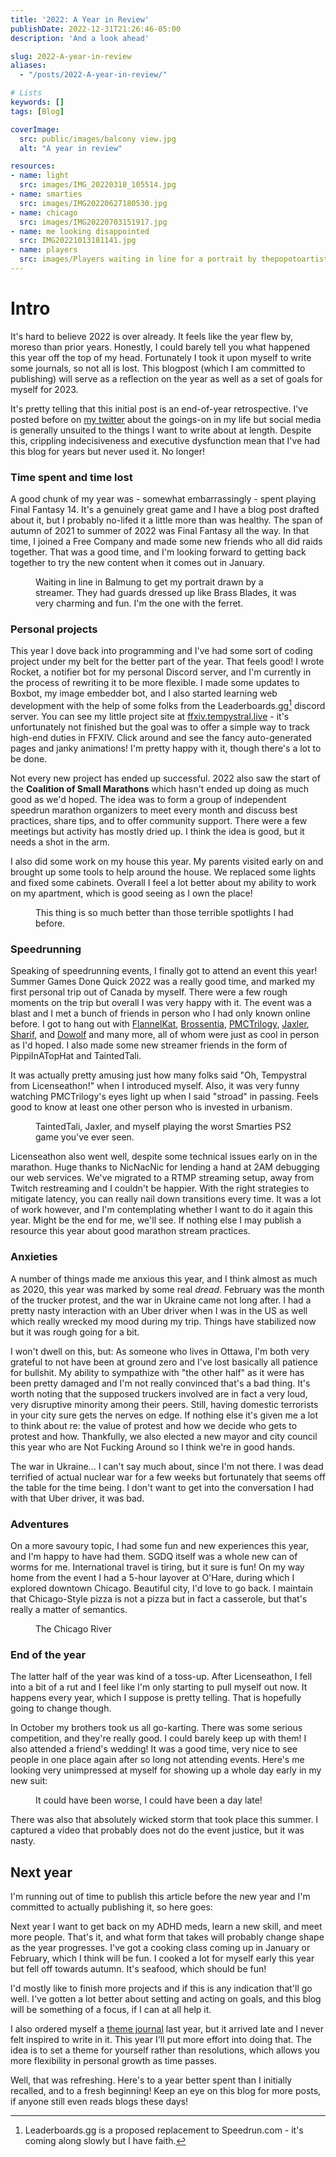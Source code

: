```yaml
---
title: '2022: A Year in Review'
publishDate: 2022-12-31T21:26:46-05:00
description: 'And a look ahead'

slug: 2022-A-year-in-review
aliases:
  - "/posts/2022-A-year-in-review/"

# Lists
keywords: []
tags: [Blog]

coverImage:
  src: public/images/balcony view.jpg
  alt: "A year in review"

resources:
- name: light
  src: images/IMG_20220318_105514.jpg
- name: smarties
  src: images/IMG20220627180530.jpg
- name: chicago
  src: images/IMG20220703151917.jpg
- name: me looking disappointed
  src: IMG20221013181141.jpg
- name: players
  src: images/Players waiting in line for a portrait by thepopotoartist.png
---
```



# Intro
It's hard to believe 2022 is over already. It feels like the year flew by, moreso than prior years. Honestly, I could barely tell you what happened this year off the top of my head. Fortunately I took it upon myself to write some journals, so not all is lost. This blogpost (which I am committed to publishing) will serve as a reflection on the year as well as a set of goals for myself for 2023.

It's pretty telling that this initial post is an end-of-year retrospective. I've posted before on [my twitter](https://twitter.com/tempystral) about the goings-on in my life but social media is generally unsuited to the things I want to write about at length. Despite this, crippling indecisiveness and executive dysfunction mean that I've had this blog for years but never used it. No longer!

### Time spent and time lost
A good chunk of my year was - somewhat embarrassingly - spent playing Final Fantasy 14. It's a genuinely great game and I have a blog post drafted about it, but I probably no-lifed it a little more than was healthy. The span of autumn of 2021 to summer of 2022 was Final Fantasy all the way. In that time, I joined a Free Company and made some new friends who all did raids together. That was a good time, and I'm looking forward to getting back together to try the new content when it comes out in January.

<Figure src="images/Players waiting in line for a portrait by thepopotoartist.png">
Waiting in line in Balmung to get my portrait drawn by a streamer. They had guards dressed up like Brass Blades, it was very charming and fun. I'm the one with the ferret.
</Figure>

### Personal projects
This year I dove back into programming and I've had some sort of coding project under my belt for the better part of the year. That feels good! I wrote Rocket, a notifier bot for my personal Discord server, and I'm currently in the process of rewriting it to be more flexible. I made some updates to Boxbot, my image embedder bot, and I also started learning web development with the help of some folks from the Leaderboards.gg[^1] discord server. You can see my little project site at [ffxiv.tempystral.live](https://ffxiv.tempystral.live/) - it's unfortunately not finished but the goal was to offer a simple way to track high-end duties in FFXIV. Click around and see the fancy auto-generated pages and janky animations! I'm pretty happy with it, though there's a lot to be done.

Not every new project has ended up successful. 2022 also saw the start of the **Coalition of Small Marathons** which hasn't ended up doing as much good as we'd hoped. The idea was to form a group of independent speedrun marathon organizers to meet every month and discuss best practices, share tips, and to offer community support. There were a few meetings but activity has mostly dried up. I think the idea is good, but it needs a shot in the arm.

I also did some work on my house this year. My parents visited early on and brought up some tools to help around the house. We replaced some lights and fixed some cabinets. Overall I feel a lot better about my ability to work on my apartment, which is good seeing as I own the place!

<Figure src="images/IMG_20220318_105514.jpg"command="Fill" options="800x500 center webp q90 photo Lanczos">
This thing is so much better than those terrible spotlights I had before.
</Figure>

### Speedrunning
Speaking of speedrunning events, I finally got to attend an event this year! Summer Games Done Quick 2022 was a really good time, and marked my first personal trip out of Canada by myself. There were a few rough moments on the trip but overall I was very happy with it. The event was a blast and I met a bunch of friends in person who I had only known online before. I got to hang out with [FlannelKat](https://twitch.tv/flannelkat), [Brossentia](https://twitch.tv/brossentia), [PMCTrilogy](https://twitch.tv/pmctrilogy), [Jaxler](https://twitch.tv/jaxler1), [Sharif](https://twitch.tv/sharfers), and [Dowolf](https://twitch.tv/dowolf) and many more, all of whom were just as cool in person as I'd hoped. I also made some new streamer friends in the form of PippiInATopHat and TaintedTali.

It was actually pretty amusing just how many folks said "Oh, Tempystral from Licenseathon!" when I introduced myself. Also, it was very funny watching PMCTrilogy's eyes light up when I said "stroad" in passing. Feels good to know at least one other person who is invested in urbanism.

<Figure src="images/IMG20220627180530.jpg">
TaintedTali, Jaxler, and myself playing the worst Smarties PS2 game you've ever seen.
</Figure>

Licenseathon also went well, despite some technical issues early on in the marathon. Huge thanks to NicNacNic for lending a hand at 2AM debugging our web services. We've migrated to a RTMP streaming setup, away from Twitch restreaming and I couldn't be happier. With the right strategies to mitigate latency, you can really nail down transitions every time. It was a lot of work however, and I'm contemplating whether I want to do it again this year. Might be the end for me, we'll see. If nothing else I may publish a resource this year about good marathon stream practices.

### Anxieties
A number of things made me anxious this year, and I think almost as much as 2020, this year was marked by some real _dread_. February was the month of the trucker protest, and the war in Ukraine came not long after. I had a pretty nasty interaction with an Uber driver when I was in the US as well which really wrecked my mood during my trip. Things have stabilized now but it was rough going for a bit.

I won't dwell on this, but: As someone who lives in Ottawa, I'm both very grateful to not have been at ground zero and I've lost basically all patience for bullshit. My ability to sympathize with "the other half" as it were has been pretty damaged and I'm not really convinced that's a bad thing. It's worth noting that the supposed truckers involved are in fact a very loud, very disruptive minority among their peers. Still, having domestic terrorists in your city sure gets the nerves on edge. If nothing else it's given me a lot to think about re: the value of protest and how we decide who gets to protest and how. Thankfully, we also elected a new mayor and city council this year who are Not Fucking Around so I think we're in good hands.

The war in Ukraine... I can't say much about, since I'm not there. I was dead terrified of actual nuclear war for a few weeks but fortunately that seems off the table for the time being. I don't want to get into the conversation I had with that Uber driver, it was bad.

### Adventures
On a more savoury topic, I had some fun and new experiences this year, and I'm happy to have had them. SGDQ itself was a whole new can of worms for me. International travel is tiring, but it sure is fun! On my way home from the event I had a 5-hour layover at O'Hare, during which I explored downtown Chicago. Beautiful city, I'd love to go back. I maintain that Chicago-Style pizza is not a pizza but in fact a casserole, but that's really a matter of semantics.

<Figure src="images/IMG20220703151917.jpg">
The Chicago River
</Figure>

### End of the year
The latter half of the year was kind of a toss-up. After Licenseathon, I fell into a bit of a rut and I feel like I'm only starting to pull myself out now. It happens every year, which I suppose is pretty telling. That is hopefully going to change though.

In October my brothers took us all go-karting. There was some serious competition, and they're really good. I could barely keep up with them! I also attended a friend's wedding! It was a good time, very nice to see people in one place again after so long not attending events. Here's me looking very unimpressed at myself for showing up a whole day early in my new suit:

<Figure src="images/IMG20221013181141.jpg" width="400">
It could have been worse, I could have been a day late!
</Figure>

There was also that absolutely wicked storm that took place this summer. I captured a video that probably does not do the event justice, but it was nasty.
<Youtube url="2fRTzJ631a0" />


## Next year
I'm running out of time to publish this article before the new year and I'm committed to actually publishing it, so here goes:

Next year I want to get back on my ADHD meds, learn a new skill, and meet more people. That's it, and what form that takes will probably change shape as the year progresses. I've got a cooking class coming up in January or February, which I think will be fun. I cooked a lot for myself early this year but fell off towards autumn. It's seafood, which should be fun!

I'd mostly like to finish more projects and if this is any indication that'll go well. I've gotten a lot better about setting and acting on goals, and this blog will be something of a focus, if I can at all help it.

I also ordered myself a [theme journal](https://www.themesystem.com/) last year, but it arrived late and I never felt inspired to write in it. This year I'll put more effort into doing that. The idea is to set a theme for yourself rather than resolutions, which allows you more flexibility in personal growth as time passes.

Well, that was refreshing. Here's to a year better spent than I initially recalled, and to a fresh beginning! Keep an eye on this blog for more posts, if anyone still even reads blogs these days!

[^1]: Leaderboards.gg is a proposed replacement to Speedrun.com - it's coming along slowly but I have faith.
